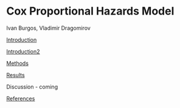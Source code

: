 # Cox Proportional Hazards Model {.unnumbered}

Ivan Burgos, Vladimir Dragomirov

[Introduction](file:///C:/Users/domastray.5/OneDrive%20-%20University%20of%20Florida/Documents/FA23-Cox-Proportional/docs/intro.html)

[Introduction2](https://thomasdomas.github.io/FA23-Cox-Proportional/intro.html "Introduction2")

[Methods](file:///C:/Users/domastray.5/OneDrive%20-%20University%20of%20Florida/Documents/FA23-Cox-Proportional/docs/methods.html)

[Results](file:///C:/Users/domastray.5/OneDrive%20-%20University%20of%20Florida/Documents/FA23-Cox-Proportional/docs/Results.html)

Discussion - coming

[References](file:///C:/Users/domastray.5/OneDrive%20-%20University%20of%20Florida/Documents/FA23-Cox-Proportional/docs/references.html)

